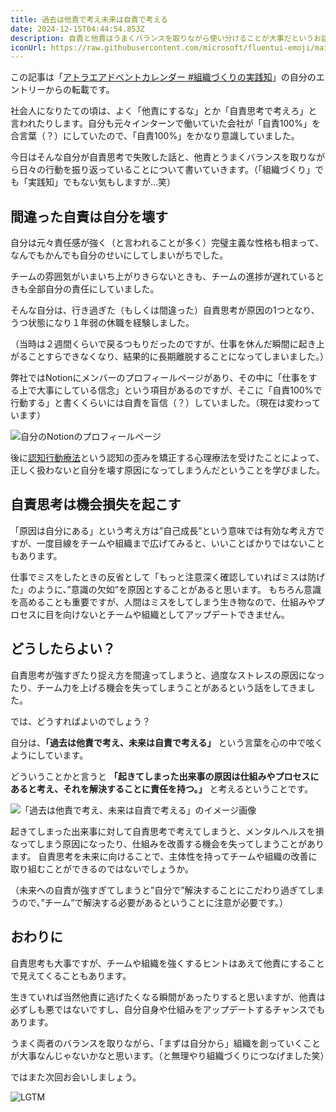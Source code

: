 ```yaml
---
title: 過去は他責で考え未来は自責で考える
date: 2024-12-15T04:44:54.853Z
description: 自責と他責はうまくバランスを取りながら使い分けることが大事だというお話です。
iconUrl: https://raw.githubusercontent.com/microsoft/fluentui-emoji/main/assets/Melting%20face/Flat/melting_face_flat.svg
---
```



この記事は「[アトラエアドベントカレンダー #組織づくりの実践知](https://note.com/atrae/m/maea3c103fa3a)」の自分のエントリーからの転載です。

<ExternalOgp url="https://note.com/atrae/m/maea3c103fa3a"/>

社会人になりたての頃は、よく「他責にするな」とか「自責思考で考えろ」と言われたりします。自分も元々インターンで働いていた会社が「自責100%」を合言葉（？）にしていたので、「自責100%」をかなり意識していました。

今日はそんな自分が自責思考で失敗した話と、他責とうまくバランスを取りながら日々の行動を振り返っていることについて書いていきます。（「組織づくり」でも「実践知」でもない気もしますが…笑）

## 間違った自責は自分を壊す

自分は元々責任感が強く（と言われることが多く）完璧主義な性格も相まって、なんでもかんでも自分のせいにしてしまいがちでした。

チームの雰囲気がいまいち上がりきらないときも、チームの進捗が遅れているときも全部自分の責任にしていました。

そんな自分は、行き過ぎた（もしくは間違った）自責思考が原因の1つとなり、うつ状態になり１年弱の休職を経験しました。

（当時は２週間くらいで戻るつもりだったのですが、仕事を休んだ瞬間に起き上がることすらできなくなり、結果的に長期離脱することになってしまいました。）

弊社ではNotionにメンバーのプロフィールページがあり、その中に「仕事をする上で大事にしている信念」という項目があるのですが、そこに「自責100%で行動する」と書くくらいには自責を盲信（？）していました。（現在は変わっています）

![自分のNotionのプロフィールページ](notion-profile.webp)

後に[認知行動療法](https://www.ncnp.go.jp/hospital/patient/rinshoshinri/rinshoshinri_blog20220713.html)という認知の歪みを矯正する心理療法を受けたことによって、正しく扱わないと自分を壊す原因になってしまうんだということを学びました。


## 自責思考は機会損失を起こす

「原因は自分にある」という考え方は”自己成長”という意味では有効な考え方ですが、一度目線をチームや組織まで広げてみると、いいことばかりではないこともあります。

仕事でミスをしたときの反省として「もっと注意深く確認していればミスは防げた」のように、”意識の欠如”を原因とすることがあると思います。
もちろん意識を高めることも重要ですが、人間はミスをしてしまう生き物なので、仕組みやプロセスに目を向けないとチームや組織としてアップデートできません。

<ExternalOgp url="https://diamond.jp/articles/-/353642?page=2"/>

## どうしたらよい？

自責思考が強すぎたり捉え方を間違ってしまうと、過度なストレスの原因になったり、チーム力を上げる機会を失ってしまうことがあるという話をしてきました。

では、どうすればよいのでしょう？

自分は、**「過去は他責で考え、未来は自責で考える」** という言葉を心の中で呟くようにしています。

どういうことかと言うと **「起きてしまった出来事の原因は仕組みやプロセスにあると考え、それを解決することに責任を持つ。」** と考えるということです。

![「過去は他責で考え、未来は自責で考える」のイメージ画像](jiseki.webp)

起きてしまった出来事に対して自責思考で考えてしまうと、メンタルヘルスを損なってしまう原因になったり、仕組みを改善する機会を失ってしまうことがあります。
自責思考を未来に向けることで、主体性を持ってチームや組織の改善に取り組むことができるのではないでしょうか。

（未来への自責が強すぎてしまうと”自分で”解決することにこだわり過ぎてしまうので、”チーム”で解決する必要があるということに注意が必要です。）


## おわりに

自責思考も大事ですが、チームや組織を強くするヒントはあえて他責にすることで見えてくることもあります。

生きていれば当然他責に逃げたくなる瞬間があったりすると思いますが、他責は必ずしも悪ではないですし、自分自身や仕組みをアップデートするチャンスでもあります。

うまく両者のバランスを取りながら、「まずは自分から」組織を創っていくことが大事なんじゃないかなと思います。（と無理やり組織づくりにつなげました笑）

ではまた次回お会いしましょう。

![LGTM](https://images.ctfassets.net/rd8mwctho8md/3uphHYSDwM6YWnbC6yILcU/23e34f70de5f6b289287caa3deb28854/1000007249.webp?w=540&h=540&q=80&fm=webp)



